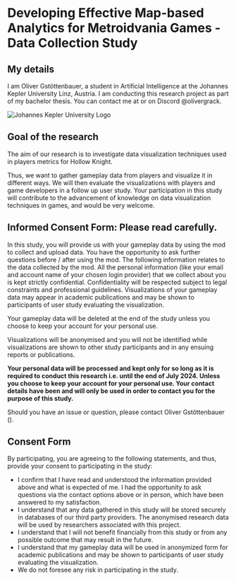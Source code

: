 
# Developing Effective Map-based Analytics for Metroidvania Games - Data Collection Study

## My details

I am Oliver Gstöttenbauer, a student in Artificial Intelligence at the Johannes Kepler University Linz, Austria.
I am conducting this research project as part of my bachelor thesis.
You can contact me at <MailLinkUnstyled /> or on Discord @olivergrack.

<Image src={jkuLogo} alt="Johannes Kepler University Logo" className="mx-auto w-[15rem] max-w-full dark:invert" />

## Goal of the research

The aim of our research is to investigate data visualization techniques used in players metrics for Hollow Knight.

Thus, we want to gather gameplay data from players and visualize it in different ways.
We will then evaluate the visualizations with players and game developers in a follow up user study.
Your participation in this study will contribute to the advancement of knowledge on data visualization techniques in games,
and would be very welcome.

## Informed Consent Form: Please read carefully.

In this study, you will provide us with your gameplay data by using the mod to collect and upload data.
You have the opportunity to ask further questions before / after using the mod. The following information relates to the data collected by the mod.
All the personal information (like your email and account name of your chosen login provider) that we collect about you is kept strictly confidential.
Confidentiality will be respected subject to legal constraints and professional guidelines.
Visualizations of your gameplay data may appear in academic publications and may be shown to participants of user study evaluating the visualization.

Your gameplay data will be deleted at the end of the study unless you choose to keep your account for your personal use.

Visualizations will be anonymised and you will not be identified while visualizations are shown to other study participants and in any ensuing reports or publications.

**Your personal data will be processed and kept only for so long as it is required to conduct this research i.e. until the end of July 2024.
Unless you choose to keep your account for your personal use.
Your contact details have been and will only be used in order to contact you for the purpose of this study.**

Should you have an issue or question, please contact Oliver Gstöttenbauer (<MailLinkUnstyled />).

## Consent Form

By participating, you are agreeing to the following statements, and thus, provide your consent to participating in the study:

-   I confirm that I have read and understood the information provided above and what is expected of me.
    I had the opportunity to ask questions via the contact options above or in person, which have been answered to my satisfaction.
-   I understand that any data gathered in this study will be stored securely in databases of our third party providers. The anonymised research data will be used by researchers associated with this project.
-   I understand that I will not benefit financially from this study or from any possible outcome that may result in the future.
-   I understand that my gameplay data will be used in anonymized form for academic publications and may be shown to participants of user study evaluating the visualization.
-   We do not foresee any risk in participating in the study.

